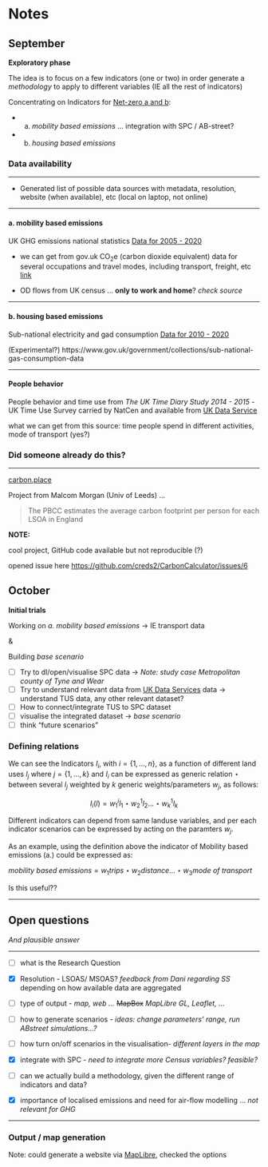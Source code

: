 # Notes

## September

**Exploratory phase**

The idea is to focus on a few indicators (one or two) in order generate a *methodology* to apply to different variables (IE all the rest of indicators)

Concentrating on Indicators for [Net-zero a and b](intro.qmd#net-zero):

- a. *mobility based emissions* ... integration with SPC $/$ AB-street?

- b. *housing based emissions*



### Data availability

---

- Generated list of possible data sources with metadata, resolution, website (when available), etc (local on laptop, not online)

---

#### a. mobility based emissions
UK GHG emissions national statistics [Data for 2005 - 2020](https://www.gov.uk/government/statistics/uk-local-authority-and-regional-greenhouse-gas-emissions-national-statistics-2005-to-2020)

- we can get from gov.uk CO<sub>2</sub>e (carbon dioxide equivalent) data for several occupations and travel modes, including transport, freight, etc [link](https://www.gov.uk/government/statistical-data-sets/stacked-electricity-consumption-statistics-data)

- OD flows from UK census ... **only to work and home**? *check source*

---

#### b. housing based emissions
Sub-national electricity and gad consumption [Data for 2010 - 2020](https://www.gov.uk/government/statistical-data-sets/stacked-electricity-consumption-statistics-data)

(Experimental?) https://www.gov.uk/government/collections/sub-national-gas-consumption-data

---

#### People behavior

People behavior and time use from *The UK Time Diary Study 2014 - 2015* - UK Time Use Survey carried by NatCen and available from [UK Data Service](https://ukdataservice.ac.uk/)

what we can get from this source: time people spend in different activities, mode of transport (yes?)

### Did someone already do this?

---

[carbon.place](https://www.carbon.place/)

Project from Malcom Morgan (Univ of Leeds) ...

> The PBCC estimates the average carbon footprint per person for each LSOA in England


**NOTE:**

cool project, GitHub code available but not reproducible (?)

opened issue here [https://github.com/creds2/CarbonCalculator/issues/6](https://github.com/creds2/CarbonCalculator/issues/6)




## October

**Initial trials**

Working on *a. mobility based emissions* -> IE transport data

\&

Building *base scenario*

- [ ] Try to dl/open/visualise SPC data $\rightarrow$ *Note: study case Metropolitan county of Tyne and Wear*
- [ ] Try to understand relevant data from [UK Data Services](#people-behavior) data  -> understand TUS data, any other relevant dataset?
- [ ] How to connect/integrate TUS to SPC dataset
- [ ] visualise the integrated dataset -> *base scenario*
- [ ] think "future scenarios"

### Defining relations

We can see the Indicators $I_{i}$, with $i = \{1, ..., n\}$, as a function of different land uses $l_{j}$ where $j = \{1, ..., k\}$ and $I_{i}$ can be expressed as generic relation $\star$ between several $l_{j}$ weighted by $k$ generic weights/parameters $w_{j}$, as follows:

$$I_{i}(l) = w_1^il_{1} \star  w_2^1l_{2} \dots \star w_k^1l_{k}$$

Different indicators can depend from same landuse variables, and per each indicator scenarios can be expressed by acting on the paramters $w_{j}$.

As an example, using the definition above the indicator of Mobility based emissions (a.) could be expressed as:

$\textit{mobility based emissions} = w_1trips \star  w_2distance \dots \star w_3\textit{mode of transport}$

Is this useful??

---

## Open questions
*And plausible answer*

---

- [ ] what is the Research Question

- [X] Resolution - LSOAS/ MSOAS? *feedback from Dani regarding SS*
depending on how available data are aggregated

- [ ] type of output - *map, web ...* ~~MapBox~~ *MapLibre GL, Leaflet, ...*

- [ ] how to generate scenarios - *ideas: change parameters' range, run ABstreet simulations...?*

- [ ] how turn on/off scenarios in the visualisation- *different layers in the map*

- [X] integrate with SPC -  *need to integrate more Census variables? feasible?*

- [ ] can we actually build a methodology, given the different range of indicators and data?

- [X] importance of localised emissions and need for air-flow modelling ... *not relevant for GHG*


---

### Output / map generation

Note: could generate a website via [MapLibre](https://maplibre.org/), checked the options

<!-- Let's see if [this map link](map_again.html) works  -->

<!-- What about a nested map

<link data-react-helmet="true" rel="apple-touch-icon" sizes="180x180" href="/maplibre-gl-js-docs/assets/favicon/apple-touch-icon.png?v=rMBbQAR5BL"/><link data-react-helmet="true" rel="icon" type="image/png" sizes="32x32" href="/maplibre-gl-js-docs/assets/favicon/favicon-32x32.png?v=rMBbQAR5BL"/><link data-react-helmet="true" rel="icon" type="image/png" sizes="16x16" href="/maplibre-gl-js-docs/assets/favicon/favicon-16x16.png?v=rMBbQAR5BL"/><link data-react-helmet="true" rel="manifest" href="/maplibre-gl-js-docs/assets/favicon/site.webmanifest?v=rMBbQAR5BL"/><link data-react-helmet="true" rel="mask-icon" href="/maplibre-gl-js-docs/assets/favicon/safari-pinned-tab.svg?v=rMBbQAR5BL" color="#4264fb"/><link data-react-helmet="true" rel="shortcut icon" href="/maplibre-gl-js-docs/assets/favicon/favicon.ico?v=rMBbQAR5BL"/> -->
